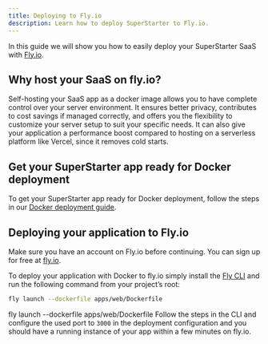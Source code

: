 ```yaml
---
title: Deploying to Fly.io
description: Learn how to deploy SuperStarter to Fly.io.
---
```



In this guide we will show you how to easily deploy your SuperStarter SaaS with [Fly.io](https://fly.io/).


## Why host your SaaS on fly.io?
Self-hosting your SaaS app as a docker image allows you to have complete control over your server environment. It ensures better privacy, contributes to cost savings if managed correctly, and offers you the flexibility to customize your server setup to suit your specific needs. It can also give your application a performance boost compared to hosting on a serverless platform like Vercel, since it removes cold starts.

## Get your SuperStarter app ready for Docker deployment
To get your SuperStarter app ready for Docker deployment, follow the steps in our [Docker deployment guide](/deployment/docker).

## Deploying your application to Fly.io
Make sure you have an account on Fly.io before continuing. You can sign up for free at [fly.io](https://fly.io/).

To deploy your application with Docker to fly.io simply install the [Fly CLI](https://fly.io/docs/cli/) and run the following command from your project’s root:
```sh Terminal
fly launch --dockerfile apps/web/Dockerfile
```


fly launch --dockerfile apps/web/Dockerfile
Follow the steps in the CLI and configure the used port to `3000` in the deployment configuration and you should have a running instance of your app within a few minutes on fly.io.